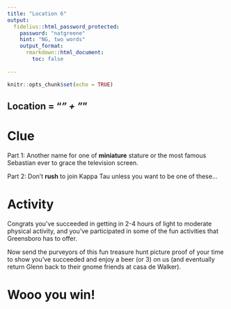 ```yaml
---
title: "Location 6"
output:
  fidelius::html_password_protected:
    password: "natgreene"
    hint: "NG, two words"
    output_format: 
      rmarkdown::html_document:
        toc: false
      
---
```


```r
knitr::opts_chunk$set(echo = TRUE)
```

## Location = "___" + "___"

# Clue

Part 1: Another name for one of __miniature__ stature or the most famous Sebastian ever to grace the television screen.

<!-- https://www.youtube.com/watch?v=h-PUW6y4F6c -->

Part 2: Don't __rush__ to join Kappa Tau unless you want to be one of these...

<!-- https://www.youtube.com/watch?v=RdxyvyB2Uv0 -->

# Activity

Congrats you've succeeded in getting in 2-4 hours of light to moderate physical activity, and you've participated in some of the fun activities that Greensboro has to offer.

Now send the purveyors of this fun treasure hunt picture proof of your time to show you've succeeded and enjoy a beer (or 3) on us (and eventually return Glenn back to their gnome friends at casa de Walker).


# Wooo you win!